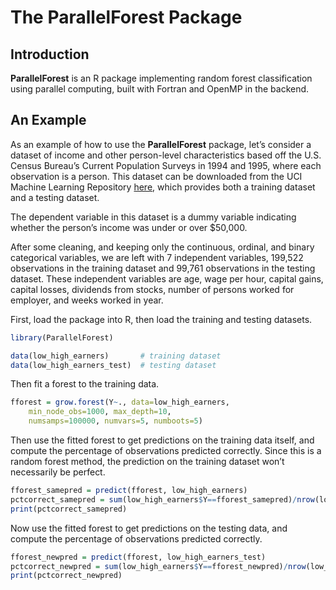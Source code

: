 <!--
%\VignetteEngine{knitr}
%\VignetteIndexEntry{Introduction to the ParallelForest Package}
-->

The **ParallelForest** Package
==============================

Introduction
------------

**ParallelForest** is an R package implementing random forest classification using parallel computing, built with Fortran and OpenMP in the backend.


An Example
----------
As an example of how to use the **ParallelForest** package, let's consider a dataset of income and other person-level characteristics based off the U.S. Census Bureau's Current Population Surveys in 1994 and 1995, where each observation is a person. This dataset can be downloaded from the UCI Machine Learning Repository [here](http://archive.ics.uci.edu/ml/datasets/Census-Income+%28KDD%29), which provides both a training dataset and a testing dataset.

The dependent variable in this dataset is a dummy variable indicating whether the person's income was under or over $50,000.

After some cleaning, and keeping only the continuous, ordinal, and binary categorical variables, we are left with 7 independent variables, 199,522 observations in the training dataset and 99,761 observations in the testing dataset. These independent variables are age, wage per hour, capital gains, capital losses, dividends from stocks, number of persons worked for employer, and weeks worked in year.


First, load the package into R, then load the training and testing datasets.

```r
library(ParallelForest)

data(low_high_earners)       # training dataset
data(low_high_earners_test)  # testing dataset
```

Then fit a forest to the training data.
```r
fforest = grow.forest(Y~., data=low_high_earners, 
    min_node_obs=1000, max_depth=10,
    numsamps=100000, numvars=5, numboots=5)
```

Then use the fitted forest to get predictions on the training data itself, and compute the percentage of observations predicted correctly. Since this is a random forest method, the prediction on the training dataset won't necessarily be perfect.
```r
fforest_samepred = predict(fforest, low_high_earners)
pctcorrect_samepred = sum(low_high_earners$Y==fforest_samepred)/nrow(low_high_earners)
print(pctcorrect_samepred)
```

Now use the fitted forest to get predictions on the testing data, and compute the percentage of observations predicted correctly.
```r
fforest_newpred = predict(fforest, low_high_earners_test)
pctcorrect_newpred = sum(low_high_earners$Y==fforest_newpred)/nrow(low_high_earners)
print(pctcorrect_newpred)
```

